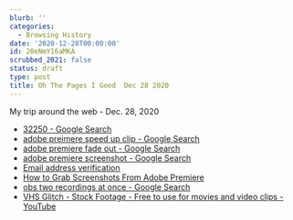 ```yaml
---
blurb: ''
categories:
  - Browsing History
date: '2020-12-28T00:00:00'
id: 20eNmY16aMKA
scrubbed_2021: false
status: draft
type: post
title: Oh The Pages I Goed  Dec 28 2020
---
```


My trip around the web - Dec. 28, 2020

- [32250 - Google Search](https://www.google.com/search?client=safari&rls=en&q=32250&ie=UTF-8&oe=UTF-8)
- [adobe preimere speed up clip - Google Search](https://www.google.com/search?client=safari&rls=en&q=adobe+preimere+speed+up+clip&ie=UTF-8&oe=UTF-8)
- [adobe premiere fade out - Google Search](https://www.google.com/search?client=safari&rls=en&q=adobe+premiere+fade+out&ie=UTF-8&oe=UTF-8)
- [adobe premiere screenshot - Google Search](https://www.google.com/search?client=safari&rls=en&q=adobe+premiere+screenshot&ie=UTF-8&oe=UTF-8)
- [Email address verification](https://registrar.amazon.com/email-verification?code=-5wQcdiTdqQ7kYDiMGBNPzkPxHTlVEP4ce4r6un2cho&ref_=pe_2270810_249051980)
- [How to Grab Screenshots From Adobe Premiere](https://smallbusiness.chron.com/grab-screenshots-adobe-premiere-49250.html)
- [obs two recordings at once - Google Search](https://www.google.com/search?client=safari&rls=en&q=obs+two+recordings+at+once&ie=UTF-8&oe=UTF-8)
- [VHS Glitch - Stock Footage - Free to use for movies and video clips - YouTube](https://www.youtube.com/watch?v=qELSSAspRDI)
